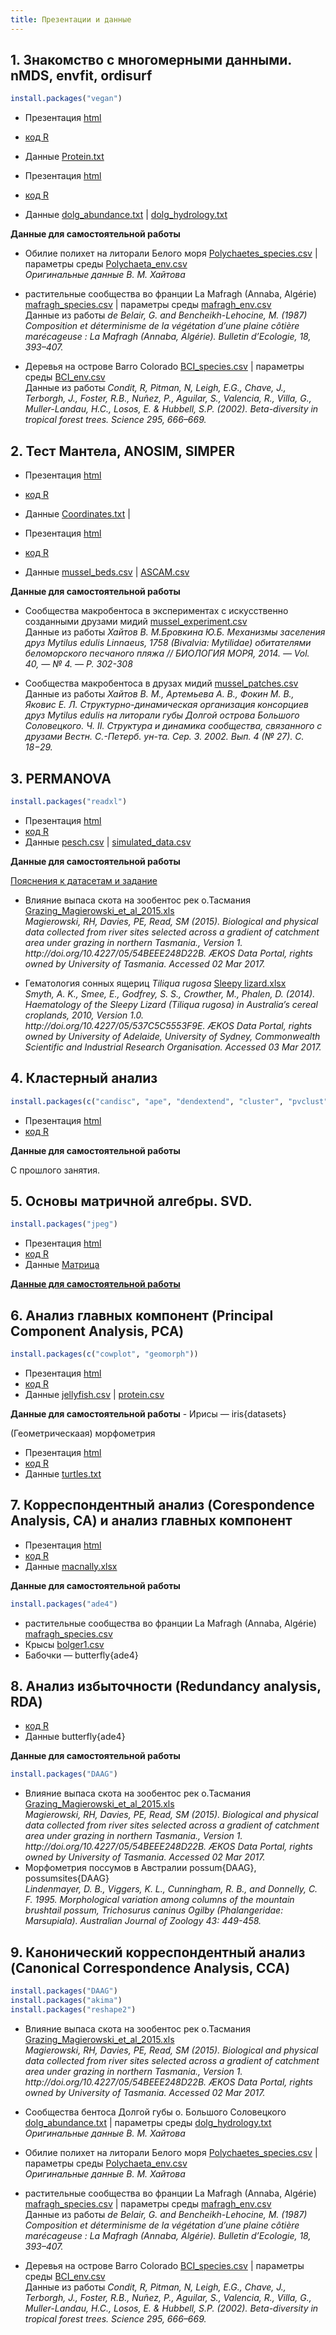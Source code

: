 ```yaml
---
title: Презентации и данные
---
```


## 1. Знакомство с многомерными данными. nMDS, envfit, ordisurf

```r
install.packages("vegan")
```

- Презентация [html](01_1_multivariate_data_and_dissimilarities.html)
- [код R](01_1_multivariate_data_and_dissimilarities_code.R)
- Данные [Protein.txt](data/Protein.txt) 

- Презентация [html](01_2_nMDS.html)
- [код R](01_2_nMDS_code.R)
- Данные [dolg_abundance.txt](data/dolg_abundance.txt) | [dolg_hydrology.txt](data/dolg_hydrology.txt)

**Данные для самостоятельной работы**

- Обилие полихет на литорали Белого моря [Polychaetes_species.csv](data/Polychaetes_species.csv) | параметры среды [Polychaeta_env.csv](data/Polychaeta_env.csv)  
*Оригинальные данные В. М. Хайтова*   

- растительные сообщества во франции La Mafragh (Annaba, Algérie)  [mafragh_species.csv](data/mafragh_species.csv) | параметры среды [mafragh_env.csv](data/mafragh_env.csv)  
Данные из работы  *de Belair, G. and Bencheikh-Lehocine, M. (1987) Composition et déterminisme de la végétation d'une plaine côtière marécageuse : La Mafragh (Annaba, Algérie). Bulletin d'Ecologie, 18, 393–407.* 

- Деревья на острове Barro Colorado [BCI_species.csv](data/BCI_species.csv) | параметры среды [BCI_env.csv](data/BCI_env.csv)  
Данные из работы *Condit, R, Pitman, N, Leigh, E.G., Chave, J., Terborgh, J., Foster, R.B., Nuñez, P., Aguilar, S., Valencia, R., Villa, G., Muller-Landau, H.C., Losos, E. & Hubbell, S.P. (2002). Beta-diversity in tropical forest trees. Science 295, 666–669.*

## 2. Тест Мантела, ANOSIM, SIMPER

- Презентация [html](02_1_Mantel_correlation-based_methods.html)
- [код R](02_2_Mantel_correlation-based_methods.R)
- Данные [Coordinates.txt](data/Coordinates.txt) | 


- Презентация [html](02_2_ANOSIM_SIMPER.html)
- [код R](02_1_ANOSIM_SIMPER.R)
- Данные [mussel_beds.csv](data/mussel_beds.csv) | [ASCAM.csv](data/ASCAM.csv) 

**Данные для самостоятельной работы**

- Сообщества макробентоса в экспериментах с искусственно созданными друзами мидий [mussel_experiment.csv](data/mussel_experiment.csv)  
Данные из работы *Хайтов В. М.Бровкина Ю.Б. Механизмы заселения друз Mytilus edulis Linnaeus, 1758 (Bivalvia: Mytilidae) обитателями беломорского песчаного пляжа // БИОЛОГИЯ МОРЯ, 2014. — Vol. 40, — № 4. — P. 302-308*   

- Сообщества макробентоса в друзах мидий [mussel_patches.csv](data/mussel_patches.csv)  
Данные из работы *Хайтов В. М., Артемьева А. В., Фокин М. В., Яковис Е. Л. Структурно-динамическая организация консорциев друз Mytilus edulis на литорали губы Долгой острова Большого Соловецкого. Ч. II. Структура и динамика сообщества, связанного с друзами  Вестн. С.-Петерб. ун-та. Сер. 3. 2002. Вып. 4 (№ 27). С. 18−29.*   

## 3. PERMANOVA

```r
install.packages("readxl")
```

- Презентация [html](03_1_perMANOVA.html)
- [код R](03_1_perMANOVA.R)
- Данные [pesch.csv](data/pesch.csv) | [simulated_data.csv](data/simulated_data.csv) 

**Данные для самостоятельной работы**

[Пояснения к датасетам и задание](03_2_perMANOVA_task.html)

- Влияние выпаса скота на зообентос рек о.Тасмания [Grazing_Magierowski_et_al_2015.xls](data/Grazing_Magierowski_et_al_2015.xls)  
*Magierowski, RH, Davies, PE, Read, SM (2015). Biological and physical data collected from river sites selected across a gradient of catchment area under grazing in northern Tasmania., Version 1. http://doi.org/10.4227/05/54BEEE248D22B. ÆKOS Data Portal, rights owned by University of Tasmania. Accessed 02 Mar 2017.*

- Гематология сонных ящериц _Tiliqua rugosa_ [Sleepy lizard.xlsx](data/Sleepy lizard.xlsx)  
*Smyth, A. K., Smee, E., Godfrey, S. S., Crowther, M., Phalen, D. (2014). Haematology of the Sleepy Lizard (Tiliqua rugosa) in Australia's cereal croplands, 2010, Version 1.0. http://doi.org/10.4227/05/537C5C5553F9E. ÆKOS Data Portal, rights owned by University of Adelaide, University of Sydney, Commonwealth Scientific and Industrial Research Organisation. Accessed 03 Mar 2017.*


## 4. Кластерный анализ

```r
install.packages(c("candisc", "ape", "dendextend", "cluster", "pvclust"))
```

- Презентация [html](04_1_cluster_analysis.html)
- [код R](04_1_cluster_analysis.R)

**Данные для самостоятельной работы**

С прошлого занятия.

## 5. Основы матричной алгебры. SVD.

```r
install.packages("jpeg")
```


- Презентация [html](05_1_introduction_to_matrix_algebra_new.html)
- [код R](05_1_introduction_to_matrix_algebra.R)
- Данные [Матрица](data/face.rda) 


[**Данные для самостоятельной работы**](05_1_matrix_algebra_task.html)


## 6. Анализ главных компонент (Principal Component Analysis, PCA)

```r
install.packages(c("cowplot", "geomorph"))
```

- Презентация [html](06_1_PCA_new.html)
- [код R](06_1_PCA_code.R)
- Данные [jellyfish.csv](data/jellyfish.csv) | [protein.csv](data/protein.csv)

**Данные для самостоятельной работы**
- Ирисы --- iris{datasets}

(Геометрическаая) морфометрия

- Презентация [html](06_2_PCA_geometric_morphometrics.html)
- [код R](06_2_PCA_geometric_morphometrics_code.R)
- Данные [turtles.txt](data/turtles.txt)

## 7. Корреспондентный анализ (Corespondence Analysis, CA) и анализ главных компонент

- Презентация [html](07_1_CA_and_CA_calculation.html)
- [код R](07_CA_vs_PCA_CA_calculation.R)
- Данные [macnally.xlsx](data/macnally.xlsx) 

**Данные для самостоятельной работы**

```r
install.packages("ade4")
```

- растительные сообщества во франции La Mafragh (Annaba, Algérie)  [mafragh_species.csv](data/mafragh_species.csv)
- Крысы [bolger1.csv](data/bolger1.csv) 
- Бабочки --- butterfly{ade4}

## 8. Анализ избыточности (Redundancy analysis, RDA)

<!-- - Презентация [html](07_1_RDA.html) -->
- [код R](07_1_RDA.R)
- Данные butterfly{ade4}

**Данные для самостоятельной работы**

```r
install.packages("DAAG")
```

- Влияние выпаса скота на зообентос рек о.Тасмания [Grazing_Magierowski_et_al_2015.xls](data/Grazing_Magierowski_et_al_2015.xls)  
*Magierowski, RH, Davies, PE, Read, SM (2015). Biological and physical data collected from river sites selected across a gradient of catchment area under grazing in northern Tasmania., Version 1. http://doi.org/10.4227/05/54BEEE248D22B. ÆKOS Data Portal, rights owned by University of Tasmania. Accessed 02 Mar 2017.*
- Морфометрия поссумов в Австралии possum{DAAG}, possumsites{DAAG}  
*Lindenmayer, D. B., Viggers, K. L., Cunningham, R. B., and Donnelly, C. F. 1995. Morphological variation among columns of the mountain brushtail possum, Trichosurus caninus Ogilby (Phalangeridae: Marsupiala). Australian Journal of Zoology 43: 449-458.*

## 9. Канонический корреспондентный анализ (Canonical Correspondence Analysis, CCA)


```r
install.packages("DAAG")
install.packages("akima")
install.packages("reshape2")
```


<!-- - Презентация [html](09_1_CCA.html) -->
<!-- - [код R](09_1_CCA.R) -->


- Влияние выпаса скота на зообентос рек о.Тасмания [Grazing_Magierowski_et_al_2015.xls](data/Grazing_Magierowski_et_al_2015.xls)  
*Magierowski, RH, Davies, PE, Read, SM (2015). Biological and physical data collected from river sites selected across a gradient of catchment area under grazing in northern Tasmania., Version 1. http://doi.org/10.4227/05/54BEEE248D22B. ÆKOS Data Portal, rights owned by University of Tasmania. Accessed 02 Mar 2017.*

- Сообщества бентоса Долгой губы о. Большого Соловецкого [dolg_abundance.txt](data/dolg_abundance.txt) | параметры среды [dolg_hydrology.txt](data/dolg_hydrology.txt)
*Оригинальные данные В. М. Хайтова*   

- Обилие полихет на литорали Белого моря [Polychaetes_species.csv](data/Polychaetes_species.csv) | параметры среды [Polychaeta_env.csv](data/Polychaeta_env.csv)  
*Оригинальные данные В. М. Хайтова*   

- растительные сообщества во франции La Mafragh (Annaba, Algérie)  [mafragh_species.csv](data/mafragh_species.csv) | параметры среды [mafragh_env.csv](data/mafragh_env.csv)  
Данные из работы  *de Belair, G. and Bencheikh-Lehocine, M. (1987) Composition et déterminisme de la végétation d'une plaine côtière marécageuse : La Mafragh (Annaba, Algérie). Bulletin d'Ecologie, 18, 393–407.* 

- Деревья на острове Barro Colorado [BCI_species.csv](data/BCI_species.csv) | параметры среды [BCI_env.csv](data/BCI_env.csv)  
Данные из работы *Condit, R, Pitman, N, Leigh, E.G., Chave, J., Terborgh, J., Foster, R.B., Nuñez, P., Aguilar, S., Valencia, R., Villa, G., Muller-Landau, H.C., Losos, E. & Hubbell, S.P. (2002). Beta-diversity in tropical forest trees. Science 295, 666–669.*


